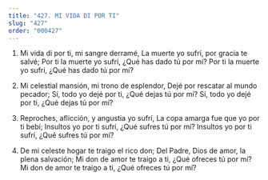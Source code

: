 ```yaml
---
title: "427. MI VIDA DI POR TI"
slug: "427"
order: "000427"
---
```

1. Mi vida di por ti, mi sangre derramé, La muerte yo sufrí, por gracia te salvé;
Por ti la muerte yo sufrí, ¿Qué has dado tú por mí? Por ti la muerte yo sufrí, ¿Qué has dado tú por mí?

2. Mi celestial mansión, mi trono de esplendor, Dejé por rescatar al mundo pecador;
Sí, todo yo dejé por ti, ¿Qué dejas tú por mí? Sí, todo yo dejé por ti, ¿Qué dejas tú por mí?

3. Reproches, aflicción, y angustia yo sufrí, La copa amarga fue que yo por ti bebí;
Insultos yo por ti sufrí, ¿Qué sufres tú por mí? Insultos yo por ti sufrí, ¿Qué sufres tú por mí?

4. De mi celeste hogar te traigo el rico don;
Del Padre, Dios de amor, la plena salvación;
Mi don de amor te traigo a ti, ¿Qué ofreces tú por mí?
Mi don de amor te traigo a ti, ¿Qué ofreces tú por mí?
